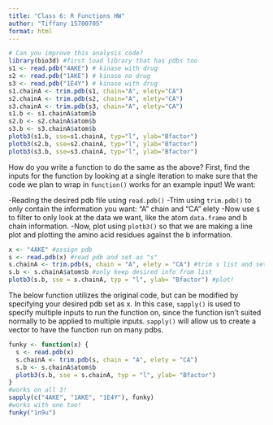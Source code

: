 ```yaml
---
title: "Class 6: R Functions HW"
author: "Tiffany 15700705"
format: html
---
```


```r
# Can you improve this analysis code?
library(bio3d) #first load library that has pdbs too
s1 <- read.pdb("4AKE") # kinase with drug
s2 <- read.pdb("1AKE") # kinase no drug
s3 <- read.pdb("1E4Y") # kinase with drug
s1.chainA <- trim.pdb(s1, chain="A", elety="CA")
s2.chainA <- trim.pdb(s2, chain="A", elety="CA")
s3.chainA <- trim.pdb(s3, chain="A", elety="CA")
s1.b <- s1.chainA$atom$b
s2.b <- s2.chainA$atom$b
s3.b <- s3.chainA$atom$b
plotb3(s1.b, sse=s1.chainA, typ="l", ylab="Bfactor")
plotb3(s2.b, sse=s2.chainA, typ="l", ylab="Bfactor")
plotb3(s3.b, sse=s3.chainA, typ="l", ylab="Bfactor")
```

How do you write a function to do the same as the above? First, find the inputs for the function by looking at a single iteration to make sure that the code we plan to wrap in `function()` works for an example input!
We want: 

-Reading the desired pdb file using `read.pdb()`
-Trim using `trim.pdb()` to only contain the information you want: "A" chain and "CA" elety
-Now use `$` to filter to only look at the data we want, like the atom `data.frame` and b chain information.
-Now, plot using `plotb3()` so that we are making a line plot and plotting the amino acid residues against the b information.

```r
x <- "4AKE" #assign pdb
s <- read.pdb(x) #read pdb and set as "s"
s.chainA <- trim.pdb(s, chain = "A", elety = "CA") #trim s list and set as s.chainA
s.b <- s.chainA$atom$b #only keep desired info from list
plotb3(s.b, sse = s.chainA, typ = "l", ylab= "Bfactor") #plot!
```
The below function utilizes the original code, but can be modified by specifying your desired pdb set as x. In this case, `sapply()` is used to specify multiple inputs to run the function on, since the function isn't suited normally to be applied to multiple inputs. `sapply()` will allow us to create a vector to have the function run on many pdbs.

```r
funky <- function(x) {
  s <- read.pdb(x)
  s.chainA <- trim.pdb(s, chain = "A", elety = "CA")
  s.b <- s.chainA$atom$b
  plotb3(s.b, sse = s.chainA, typ = "l", ylab= "Bfactor")
}
#works on all 3!
sapply(c("4AKE", "1AKE", "1E4Y"), funky)
#works with one too!
funky("1n9u")
```

